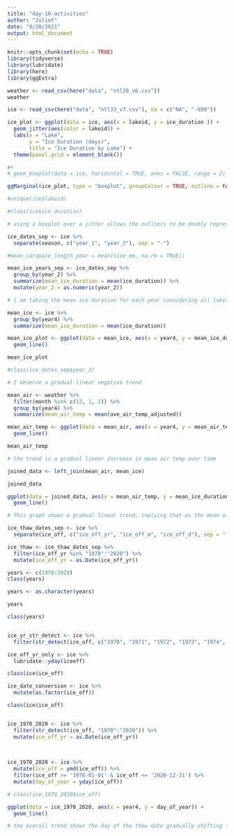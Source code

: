```yaml
---
title: "day-10-activities"
author: "Juliet"
date: "8/20/2021"
output: html_document
---
```


```r
knitr::opts_chunk$set(echo = TRUE)
library(tidyverse)
library(lubridate)
library(here)
library(ggExtra)
```

```r
weather <- read_csv(here("data", "ntl20_v6.csv"))
weather

ice <- read_csv(here("data", "ntl33_v7.csv"), na = c("NA", "-999"))
```

```r
ice_plot <- ggplot(data = ice, aes(x = lakeid, y = ice_duration )) +
  geom_jitter(aes(color = lakeid)) +
  labs(x = "Lake",
       y = "Ice Duration (days)",
       title = "Ice Duration by Lake") +
  theme(panel.grid = element_blank())

#+
# geom_boxplot(data = ice, horizontal = TRUE, axes = FALSE, range = 2)

ggMarginal(ice_plot, type = "boxplot", groupColour = TRUE, outline = FALSE)

#unique(ice$lakeid)

#class(ice$ice_duration)

# using a boxplot over a jitter allows the outliers to be doubly represented, so we have to remove them from the boxplot but IDK how

```
```r
ice_dates_sep <- ice %>% 
  separate(season, c("year_1", "year_2"), sep = "-")
```


```r

#mean_carapace_length_year = mean(size_mm, na.rm = TRUE))

mean_ice_years_sep <- ice_dates_sep %>% 
  group_by(year_2) %>% 
  summarize(mean_ice_duration = mean(ice_duration)) %>% 
  mutate(year_2 = as.numeric(year_2))

# i am taking the mean ice duration for each year considering all lakes, this only takes the second year of the winter season into account

mean_ice <- ice %>% 
  group_by(year4) %>% 
  summarize(mean_ice_duration = mean(ice_duration))
```


```r
mean_ice_plot <- ggplot(data = mean_ice, aes(x = year4, y = mean_ice_duration)) +
  geom_line()

mean_ice_plot

#class(ice_dates_sep$year_2)

# I observe a gradual linear negative trend
```

```r
mean_air <- weather %>%
  filter(month %in% c(12, 1, 2)) %>% 
  group_by(year4) %>% 
  summarize(mean_air_temp = mean(ave_air_temp_adjusted))
```


```r
mean_air_temp <- ggplot(data = mean_air, aes(x = year4, y = mean_air_temp)) +
  geom_line()

mean_air_temp

# the trend is a gradual linear increase in mean air temp over time 
```


```r
joined_data <- left_join(mean_air, mean_ice)

joined_data

ggplot(data = joined_data, aes(x = mean_air_temp, y = mean_ice_duration)) +
  geom_line()

# This graph shows a gradual linear trend, inplying that as the mean air temp increased the ice melted faster. This makes sense ecologically. I wonder if this correlates with the years and this is a result of climate change.
```

```r


ice_thaw_dates_sep <- ice %>% 
  separate(ice_off, c("ice_off_yr", "ice_off_m", "ice_off_d"), sep = "-")

ice_thaw <- ice_thaw_dates_sep %>% 
  filter(ice_off_yr %in% "1970":"2020") %>% 
  mutate(ice_off_yr = as.Date(ice_off_yr))
```

```r

years <- c(1970:2020)
class(years)

years <- as.character(years)

years

class(years)


ice_yr_str_detect <- ice %>% 
  filter(str_detect(ice_off, c("1970", "1971", "1972", "1973", "1974", "1975", "1976", "1977", "1978", "1979", "1980", "1981", "1982", "1983", "1984", "1985", "1986", "1987", "1988", "1989", "1990", "1991", "1992", "1993", "1994", "1995", "1996", "1997", "1998", "1999", "2000", "2001", "2002", "2003", "2004", "2005", "2006", "2007", "2008", "2009", "2010", "2011", "2012", "2013", "2014", "2015", "2016", "2017", "2018", "2019", "2020")))
```

```r
ice_off_yr_only <- ice %>%
  lubridate::yday(iceoff)
```

```r
class(ice$ice_off)

ice_date_conversion <- ice %>% 
  mutate(as.factor(ice_off))

class(ice$ice_off)


ice_1970_2020 <- ice %>% 
  filter(str_detect(ice_off, "1970":"2020")) %>% 
  mutate(ice_off_yr = as.Date(ice_off_yr))
                    
                    
```

```r
ice_1970_2020 <- ice %>% 
  mutate(ice_off = ymd(ice_off)) %>% 
  filter(ice_off >= '1970-01-01' & ice_off <= '2020-12-31') %>% 
  mutate(day_of_year = yday(ice_off))

# class(ice_1970_2020$ice_off)

ggplot(data = ice_1970_2020, aes(x = year4, y = day_of_year)) +
  geom_line()

# the overall trend shows the day of the thaw date gradually shifting towards earlier in the year, meaning that the snow is melting faster as years pass. There is still flux from year to year, but the dates are much sooner in the year towards 2020 and the maximums do not reach even close to the 110th day of the year towards 2020.
```





